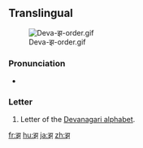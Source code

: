 ==Translingual==
[[File:Deva-झ-order.gif|thumb]]

===Pronunciation===
* {{IPA|/dʒʱə/|lang=mul}}

===Letter===
{{mul-deva|jha}}

# Letter of the [[Devanagari alphabet]].

[[fr:झ]]
[[hu:झ]]
[[ja:झ]]
[[zh:झ]]